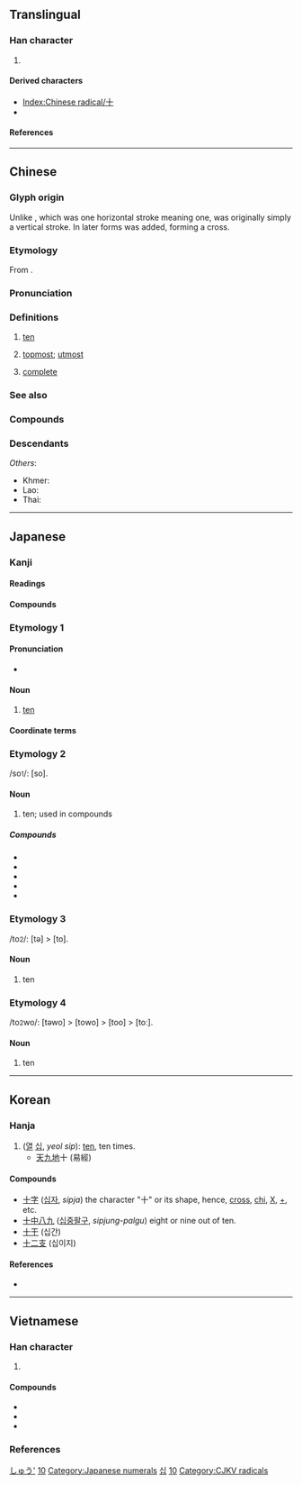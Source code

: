 {{also|十|〸|ㆺ|𬂛|uni=auto}}
{{character info/new}}

{{commonscat}}
==Translingual==
{{stroke order|strokes=2}}
{{stroke order|type=animate}}

===Han character===
{{Han char|rn=24|rad=十|as=00|sn=2|four=40000|canj=J|ids=⿻一丨}}

# {{mul-kangxi radical-def}}

====Derived characters====
* [[Index:Chinese radical/十]]
* {{l|mul|[[什]], [[叶]], [[汁]], [[旪]], [[辻]], [[竍]], [[籵]], [[𥾅]], [[計]]([[计]]), [[針]]([[针]]), [[𮪦]], [[𫙏]], [[𨙩]], [[夲]], [[早]], [[𦉲]], [[皁]], [[𦉴]], [[隼]], [[𮍞]], [[支]]}} <!-- Not found under Radical Index for 十 -->

====References====
{{Han ref|kx=0155.170|dkj=02695|dj=0348.060|hdz=10058.090|uh=5341}}

----

==Chinese==
{{zh-forms|alt=拾-financial,什}}

===Glyph origin===
{{Han etym}}
Unlike {{zh-l|*一}}, which was one horizontal stroke meaning one, {{lang|zh|十}} was originally simply a vertical stroke. In later forms {{lang|zh|一}} was added, forming a cross.

===Etymology===
From {{inh|zh|sit-pro|*gip}}.

===Pronunciation===
{{zh-pron
|m=shí
|ma=y
|m-s=si2
|dg=шы1
|c=sap6
|h=pfs=sṳ̍p
|md=sĕk
|mn=cha̍p/si̍p
|mn_note=cha̍p - vernacular; si̍p - literary
|mn-t=zab8
|w=5zeq
|mc=y
|oc=y
|cat=num,a
}}

===Definitions===
{{zh-hanzi}}

# [[ten]]
# {{lb|zh|figurative}} [[topmost]]; [[utmost]]
# {{lb|zh|figurative}} [[complete]]

===See also===
{{Chinese-numbers}}

===Compounds===
{{zh-der|九十|二十|五十|八九不離十|八十|六十|十一|十一年|十一月|十一月份|十一路|十七|十七孔橋|十三|十三日|十三經|十三點|十九|十二|十二分|十二分之一|十二地支|十二宮|十二平均律|十二指腸|十二支|十二星座|十二時辰|十二月|十二月份|十二碼|十二經|十二經脈|十二角形|十二邊形|十二面體|十五|十五年|十位|十倍|十億|十億位元|十億位元以太網絡|十克|十全十美|十全大補湯|十八|十六|十六位元|十六國|十六烷值|十六進制|十分|十分之一|十吋口炮|十四|十四行詩|十國春秋|十堰|十堰市|十多億|十天干|十字|十字形|十字架|十字架刑|十字繡|十字花科|十字路口|十字軍|十字頭螺刀|十常侍|十干|十年|十年樹木，百年樹人|十年河東，十年河西|十幾|十幾個月|十成|十成九穩|十戒|十拿九穩|十數|十月|十月份|十月革命|十萬|十萬位|十萬八千里|十萬火急|十角形|十誡|十足|十進|十進位|十進位法|十進分類法|十進制|十進算術|十邊形|十里洋場|十面埋伏|十項|十項全能|四十|年三十|百兒八十|百十|聞一知十|運十|一五一十|一以當十|一暴十寒|一曝十寒|一漿十餅|一目十行|一饋十起|丁娘十索|七十二行|七十二變|七十子|七老八十|三十三天|三十六行|三十六計|三十六體|三十而立|三風十愆|不十分|九故十親|九流十家|二十一條|二十五史|二十五弦|二十八宿|二十八調|二十六史|二十四|二十四史|二十四孝|二十四時|二十四橋|五代十國|五光十色|五十肩|五風十雨|以一擊十|以一當十|信心十足|八十四調|八文十二|六十四卦|六十甲子|六十種曲|六十調|初一十五|勁道十足|十一號|十七帖|十三太保|十三行|十三轍|十三陵|十中八九|十之八九|十二使徒|十二分教|十二因緣|十二子|十二律|十二時|十二樓|十二次|十二生肖|十二碼球|十二萬分|十二處|十二辰|十二進法|十二金牌|十二金釵|十二門論|十全|十全老人|十八九|十八姨|十八界|十八相送|十八羅漢|十八變|十六羅漢|十劑|十力|十十五五|十哲|十善|十國|十圍五攻|十地|十大建設|十大弟子|十如是|十姊妹|十字坡|十字花押|十字街|十字街頭|十字路|十字鎬|十宗|十室九空|十家|十年寒窗|十年窗下|十年讀書|十惡|十惡不赦|十抽一|十指連心|十捉九著|十方|十方地面|十族|十日談|十月之交|十月懷胎|十樣錦|十死一生|十死九生|十殿閻王|十清九濁|十玄門|十生九死|十界|十畝之間|十番|十病九痛|十目一行|十目十手|十相具足|十萬火速|十米九糠|十羊九牧|十翼|十蕩十決|十行俱下|十親九故|十賭九輸|十載寒窗|十轉九空|十進法|十郎八當|十里長亭|十錦|十項運動|十風五雨|十體書|十鼠同穴|十鼠爭穴|吃十方|合十|問一答十|布被十年|平原十日|得一望十|憋十|打十三|拔十失五|拔十得五|指一說十|斃十|梏十指|橫羅十字|沒十成|用一當十|畫十字|目下十行|福無十全|紅十字會|聲價十倍|舉十知九|菩薩十地|藍十字會|西泠十子|言十妄九|足了十人|金釵十二|鈷六十|鐵十字|閉十|雙十|雙十節|音學十書|飢餓三十|駑馬十舍|駑馬十駕|驕氣十足|十里|八十壋|十嶺|北十|西十|十字溝|七十瓦上霜，八十不稀奇|十巴拄:si̍p-pa-tú|十里堡}}

===Descendants===
{{CJKV||じゅう|십|thập}}
''Others'':
* Khmer: {{l|km|សិប|tr=səp}}
* Lao: {{l|lo|ສິບ}}
* Thai: {{l|th|สิบ}}

{{zh-cat|Beginning}}

----

==Japanese==
{{cardinalbox|ja|9|10|11|九|十一}}

===Kanji===
{{ja-kanji|grade=1|rs=十00}}

====Readings====
{{ja-readings
|goon=じゅう<じふ
|kanon=しゅう<しふ
|kanyoon=じっ<じふ, じゅっ
|kun=と-, とお-<とを-
|nanori=い, か, ぎ, さ, し, そ, そう, ち, とう, ね, ま, る, わ
}}

====Compounds====
{{der3|lang=ja
|{{ja-r|十雨|じゅうう}}
|{{ja-r|十戒|じっかい}}, {{ja-r|十誡|じっかい|gloss=the [[Ten Commandments]]}}
|{{ja-r|十月|じゅうがつ|October}}
|{{ja-r|十姉妹|じゅうしまつ}}
|{{ja-r|十字|じゅうじ}}
|{{ja-r|十手|じって|gloss=[[martial arts]] [[truncheon]]}}
|{{ja-r|十種競技|じっしゅ きょうぎ|gloss=[[decathlon]]}}
|{{ja-r|十進法|じっしんほう|gloss=[[decimal]] [[system]]}}
|{{ja-r|十人並|じゅうにんなみ}}
|{{ja-r|十全|じゅうぜん}}
|{{ja-r|十哲|じってつ}}
|{{ja-r|十能|じゅうのう|gloss=small [[fire]] [[shovel]]}}
|{{ja-r|十把一絡|じっぱ ひとからげ}}
|{{ja-r|十部門分類法|じゅうぶもん ぶんるいほう}}
|{{ja-r|十分|じゅうぶん}}
|{{ja-r|十万億土|じゅうまんおくど}}
|{{ja-r|十目|じゅうもく}}
|{{ja-r|十薬|じゅうやく}}
}}

===Etymology 1===

====Pronunciation====
* {{audio|Ja-10-jyuu.ogg|Audio|lang=ja}}

====Noun====
{{ja-noun|じゅう|hhira=じふ}}

# [[ten]]

====Coordinate terms====
{{japanese number}}

===Etymology 2===
/so<small>1</small>/: [so].

====Noun====
{{ja-noun|そ}}

# ten; used in compounds

=====Compounds=====
* {{ja-r|十六夜|いざよい|the [[sixteenth]] night of every month}}
* {{ja-r|十露盤|そろばん}}
* {{ja-r|三十日|みそか}}
* {{ja-r|三十路|みそじ|gloss=thirty; thirty years of age}}
* {{ja-r|四十|よそ|gloss=forty}}

===Etymology 3===
/to<small>2</small>/: [tə] > [to].

====Noun====
{{ja-noun|と}}

# ten

===Etymology 4===
/to<small>2</small>wo/: [təwo] > [towo] > [too] > [toː].

====Noun====
{{ja-noun|とお|hhira=とを}}

# ten

{{topics|ja|Ten}}

[[Category:Japanese basic words|しゅう']]
[[Category:Japanese numeral symbols|10]]
[[Category:Japanese numerals]]

----

==Korean==

===Hanja===
{{ko-hanja|hangeul=십|eumhun=열}}

# ([[열]] [[십]], ''yeol sip''): [[ten]], ten times.
#* [[天]][[九]][[地]]十 (易經)

====Compounds====
* [[十字]] ([[십자]], ''sipja'') the character "十" or its shape, hence, [[cross]], [[chi]], [[X]], [[+]], etc.
* [[十中八九]] ([[십중팔구]], ''sipjung-palgu'') eight or nine out of ten.
* [[十干]] (십간)
* [[十二支]] (십이지)
<!-- Almost Japanese : * [[十分]] (십분) * [[十全]] (십전) -->

====References====
* {{Hanja ref|nav=10348}}

[[Category:Hanja readings|십]]

[[Category:Korean numeral symbols|10]]

----

==Vietnamese==

===Han character===
{{vi-readings|rs=十00
|hanviet=thập-tdcndg;tdcntd;gdhn
|phienthiet=寔入 thực nhập
|nom=thập-tdcndg;tdcntd;bonet
}}

# {{han tu form of|thập|[[ten]]}}

====Compounds====
* {{vi-l|十紀|thập kỉ|decade}}
* {{vi-l|十年|thập niên|decade}}
* {{vi-l|十分|thập phân|decimal}}

===References===
<references/>

[[Category:CJKV radicals]]
